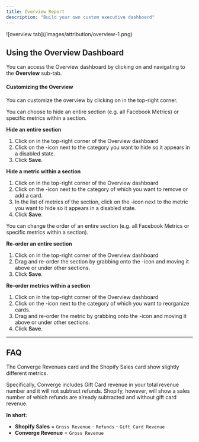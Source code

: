 ```yaml
---
title: Overview Report
description: "Build your own custom executive dashboard"
---
```



<Frame>
![overview tab](/images/attribution/overview-1.png)
</Frame>

## Using the Overview Dashboard

You can access the Overview dashboard by clicking on <IconText text="Attribution" name="piggy-bank" iconType="duotone"/> and navigating to the **Overview** sub-tab.

#### Customizing the Overview

You can customize the overview by clicking on <IconText name="pencil" text="Edit overview" iconType="solid"/> in the top-right corner.

<Accordion title="Add or remove metrics" icon="circle-plus">
You can choose to hide an entire section (e.g. all Facebook Metrics) or specific metrics within a section.

**Hide an entire section**
1. Click on <IconText name="pencil" text="Edit overview" iconType="solid"/> in the top-right corner of the Overview dashboard
2. Click on the <Icon name="eye"/>-icon next to the category you want to hide so it appears in a disabled state.
3. Click **Save**.

**Hide a metric within a section**
1. Click on <IconText name="pencil" text="Edit overview" iconType="solid"/> in the top-right corner of the Overview dashboard
2. Click on the <Icon name="pencil"/>-icon next to the category of which you want to remove or add a card. 
3. In the list of metrics of the section, click on the <Icon name="eye"/>-icon next to the metric you want to hide so it appears in a disabled state.
4. Click **Save**.
</Accordion>

<Accordion title="Change the order of the metrics" icon="sort">
You can change the order of an entire section (e.g. all Facebook Metrics or specific metrics within a section).

**Re-order an entire section**
1. Click on <IconText name="pencil" text="Edit overview" iconType="solid"/> in the top-right corner of the Overview dashboard
2. Drag and re-order the section by grabbing onto the <Icon name="grip-vertical"/>-icon and moving it above or under other sections.
3. Click **Save**.

**Re-order metrics within a section**
1. Click on <IconText name="pencil" text="Edit overview" iconType="solid"/> in the top-right corner of the Overview dashboard
2. Click on the <Icon name="pencil"/>-icon next to the category of which you want to reorganize cards. 
3. Drag and re-order the metric by grabbing onto the <Icon name="grip-vertical"/>-icon and moving it above or under other sections.
4. Click **Save**.
</Accordion>



---

## FAQ

<Accordion title="Why are my Shopify Sales and Converge Revenues misaligned?" >

The Converge Revenues card and the Shopify Sales card show slightly different metrics. 

Specifically, Converge includes Gift Card revenue in your total revenue number and it will not subtract refunds. 
Shopify, however, will show a sales number of which refunds are already subtracted and without gift card revenue. 

**In short**: 

- **Shopify Sales** = `Gross Revenue` - `Refunds` - `Gift Card Revenue`
- **Converge Revenue** = `Gross Revenue`

</Accordion>
